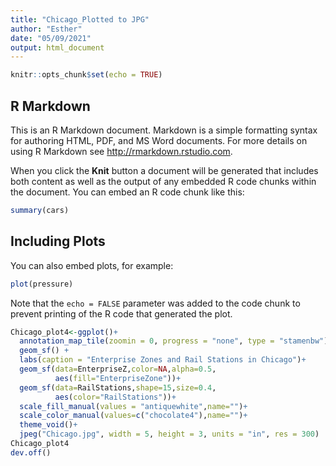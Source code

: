 ```yaml
---
title: "Chicago_Plotted to JPG"
author: "Esther"
date: "05/09/2021"
output: html_document
---
```


```r
knitr::opts_chunk$set(echo = TRUE)
```

## R Markdown

This is an R Markdown document. Markdown is a simple formatting syntax for authoring HTML, PDF, and MS Word documents. For more details on using R Markdown see <http://rmarkdown.rstudio.com>.

When you click the **Knit** button a document will be generated that includes both content as well as the output of any embedded R code chunks within the document. You can embed an R code chunk like this:

```r
summary(cars)
```

## Including Plots

You can also embed plots, for example:

```r
plot(pressure)
```

Note that the `echo = FALSE` parameter was added to the code chunk to prevent printing of the R code that generated the plot.

```r
Chicago_plot4<-ggplot()+
  annotation_map_tile(zoomin = 0, progress = "none", type = "stamenbw")  +
  geom_sf() +
  labs(caption = "Enterprise Zones and Rail Stations in Chicago")+
  geom_sf(data=EnterpriseZ,color=NA,alpha=0.5,
          aes(fill="EnterpriseZone"))+
  geom_sf(data=RailStations,shape=15,size=0.4,
          aes(color="RailStations"))+
  scale_fill_manual(values = "antiquewhite",name="")+
  scale_color_manual(values=c("chocolate4"),name="")+
  theme_void()+
  jpeg("Chicago.jpg", width = 5, height = 3, units = "in", res = 300)
Chicago_plot4
dev.off()
```

